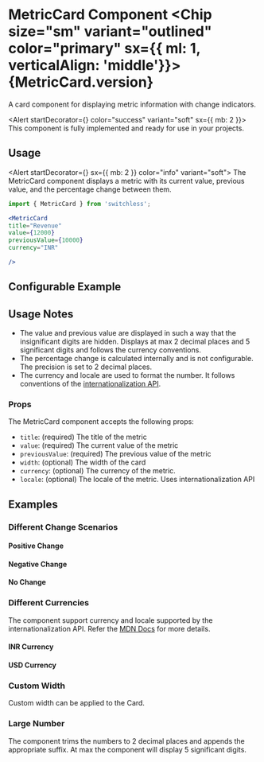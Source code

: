 



<Meta of={MetricCardStories} />



# MetricCard Component <Chip size="sm" variant="outlined" color="primary" sx={{ ml: 1, verticalAlign: 'middle'}}>{MetricCard.version} </Chip>

<Subtitle>
  A card component for displaying metric information with change indicators.
</Subtitle>

<Alert startDecorator={<CheckCircleIcon />} color="success" variant="soft" sx={{ mb: 2 }}>
  This component is fully implemented and ready for use in your projects.
</Alert>



## Usage

<Alert startDecorator={<InfoIcon />} sx={{ mb: 2 }} color="info" variant="soft">
  The MetricCard component displays a metric with its current value, previous value, and the percentage change between them.
</Alert>

```jsx
import { MetricCard } from 'switchless';

<MetricCard
title="Revenue"
value={12000}
previousValue={10000}
currency="INR"

/>
```




## Configurable Example

<Primary />

<Controls />

## Usage Notes
 - The value and previous value are displayed in such a way that the insignificant digits are hidden. Displays at max 2 decimal places and 5 significant digits and follows the currency conventions.
 - The percentage change is calculated internally and is not configurable. The precision is set to 2 decimal places.
 - The currency and locale are used to format the number. It follows conventions of the [internationalization API](https://developer.mozilla.org/en-US/docs/Web/JavaScript/Reference/Global_Objects/Intl/NumberFormat).

### Props

The MetricCard component accepts the following props:

- `title`: (required) The title of the metric
- `value`: (required) The current value of the metric
- `previousValue`: (required) The previous value of the metric
- `width`: (optional) The width of the card
- `currency`: (optional) The currency of the metric. 
- `locale`: (optional) The locale of the metric. Uses internationalization API


## Examples



### Different Change Scenarios

#### Positive Change

<Canvas of={MetricCardStories.PositiveChange} />

#### Negative Change

<Canvas of={MetricCardStories.NegativeChange} />

#### No Change

<Canvas of={MetricCardStories.NoChange} />

### Different Currencies
The component support currency and locale supported by the internationalization API. Refer the 
[MDN Docs](https://developer.mozilla.org/en-US/docs/Web/JavaScript/Reference/Global_Objects/Intl/NumberFormat/NumberFormat) for more details.

#### INR Currency

<Canvas of={MetricCardStories.INRCurrency} />

#### USD Currency
<Canvas of={MetricCardStories.USDCurrency} />

### Custom Width
Custom width can be applied to the Card.


<Canvas of={MetricCardStories.CustomWidth} />


### Large Number
The component trims the numbers to 2 decimal places and appends the appropriate suffix. At max the component will display 5 significant digits.

<Canvas of={MetricCardStories.LargeNumber} />



